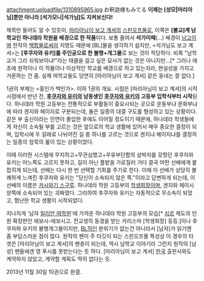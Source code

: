 attachment:uploadfile/1310895965.jpg
お釈迦様もみてる
'''이제는 [성모|마리아님]뿐만 아니라 [석가모니|석가님]도 지켜보신다!'''

제목만 들어도 알 수 있듯이, [[마리아님이 보고 계셔]]의 [[스핀오프]]물로, 이쪽은 '''[불교]계 남학교인 하나데라 학원을 배경으로 한 작품'''이다. 보통 줄여서 '''석가미떼'''(…) 배경이 [[남고]]이며 전작의 [[백합(장르)|백합물]]로써의 지명도 때문에 [BL]물을 생각하기 쉽지만, <석가님도 보고 계셔>는 '''[후쿠자와 유키]를 주인공으로 한 불행+개그물'''로 보는 것이 적당하다. 비록 "남학교가 그리 쉬워보이냐!"라는 태클을 걸고 싶은 묘사가 없는 것은 아니지만…[* 그러나 애초에 원작이나 이 작품이나 이상적인 학교를 배경으로 하고 있는지라, 현실성을 가지고 거론하는 건 좀. 실제 여학교들도 당연히 [마리아님이 보고 계셔] 같은 동네는 잘 없다.]

1권의 부제는 <홍인가 백인가>. 이하 1권의 개요. 시점은 [마리아님이 보고 계셔]의 시작 시점에서 반년 전, '''[[후쿠자와 유미]]의 남동생인 [[후쿠자와 유키]]의 고등부 입학식부터 시작'''된다. 하나데라 학원 고등부는 전통적으로 부활동이 중요시되는 곳으로 운동부냐 문화부냐에 따라 겐지와 헤이지로 구분되는데, 둘은 일종의 대결 구도를 형성하고 있는 상황이다. 같은 부 출신이라는 인연이 졸업한 후에도 이어질 정도이기 때문에, 하나데라 학생들에게 자신이 소속될 부를 고르는 것은 앞으로의 학교 생활에 있어서 매우 중요한 결정이 되며, 입학시에 두 갈래로 나뉘어진 길 중 하나를 고르는 것으로 겐지냐 헤이지냐를 결정하는 일종의 암묵의 룰이 있는 상황이었다.

이때 이러한 시스템에 무지하고+무관심했고+우유부단함의 삼박자를 갖췄던 후쿠자와 유키는 어느쪽도 고르지 못하고, 길이 아닌 풀밭을 가로질러 가다 결국 어떤 선배에게 붙잡히게 되는데, 선배는 다시 한 번 선택할 기회를 주기로 한다. 이때 이 선배가 상당히 불쾌하게 느껴진 후쿠자와 유키는 "당신이 소속되지 않은 쪽."이라고 답변하게 되는데, 이 선배의 이름은 [[카시와기 스구루]]. 하나데라 학원 고등부의 [[학생회장]]이며, 겐지와 헤이시 양쪽에 소속되어 있는 괴짜였다. 그리하여 후쿠자와 유키는 자동적으로 무소속이 되었고, 험난한 학교 생활이 시작되었다.

지나치게 '남자 [[릴리안 여학원]]'에 가까운 하나데라 학원 고등부의 모습[* [[쇠르]] 제도의 인원 확장판인 에보시-에보시고. 전교생의 동경을 받는 카리스마 [학생회장] 등등.]이나 후쿠자와 유키의 불행개그물이지만, [[BL]]적인 분위기가 없는건 아니라서 [남자]가 읽기엔 좀 부담스러운 점이 많다. 원작의 팬이 주 타깃이 되는 스핀오프물 특성상 이 경우의 타겟은 [마리아님이 보고 계셔]의 팬층이 되는데, 역시 남학교 이야기라 그런지 원작의 [남성] 팬들에겐 영 푸시를 못받는다는 듯 하다. [마리아님이 보고 계셔] [[한국]] 출판사와도 계약하지 않았고, 계약할 계획도 딱히 없다는 듯. 

2013년 11월 30일 10권으로 완결.
